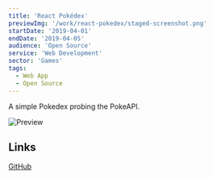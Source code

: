 ```yaml
---
title: 'React Pokédex'
previewImg: '/work/react-pokedex/staged-screenshot.png'
startDate: '2019-04-01'
endDate: '2019-04-05'
audience: 'Open Source'
service: 'Web Development'
sector: 'Games'
tags:
  - Web App
  - Open Source
---
```


A simple Pokedex probing the PokeAPI.

![Preview](/work/react-pokedex/staged-screenshot.png)

## Links

[GitHub](https://github.com/DamSenViet/react-pokedex)

